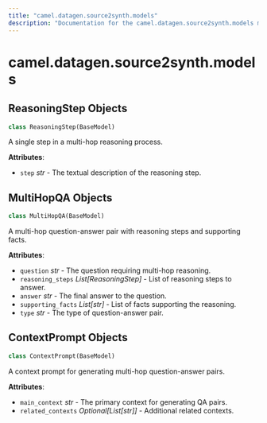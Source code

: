 ```yaml
---
title: "camel.datagen.source2synth.models"
description: "Documentation for the camel.datagen.source2synth.models module"
---
```


<a id="camel.datagen.source2synth.models"></a>

# camel.datagen.source2synth.models

<a id="camel.datagen.source2synth.models.ReasoningStep"></a>

## ReasoningStep Objects

```python
class ReasoningStep(BaseModel)
```

A single step in a multi-hop reasoning process.

**Attributes**:

- `step` _str_ - The textual description of the reasoning step.

<a id="camel.datagen.source2synth.models.MultiHopQA"></a>

## MultiHopQA Objects

```python
class MultiHopQA(BaseModel)
```

A multi-hop question-answer pair with reasoning steps and supporting
facts.

**Attributes**:

- `question` _str_ - The question requiring multi-hop reasoning.
- `reasoning_steps` _List[ReasoningStep]_ - List of reasoning steps to
  answer.
- `answer` _str_ - The final answer to the question.
- `supporting_facts` _List[str]_ - List of facts supporting the reasoning.
- `type` _str_ - The type of question-answer pair.

<a id="camel.datagen.source2synth.models.ContextPrompt"></a>

## ContextPrompt Objects

```python
class ContextPrompt(BaseModel)
```

A context prompt for generating multi-hop question-answer pairs.

**Attributes**:

- `main_context` _str_ - The primary context for generating QA pairs.
- `related_contexts` _Optional[List[str]]_ - Additional related contexts.

